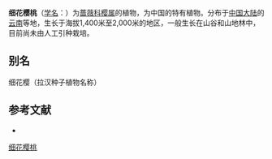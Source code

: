 {{Speciesbox
| name = 细花樱桃
| status = 
| status_system = 
| image =
| genus = Cerasus
| species = pusilliflora
| authority = (Card.) Yü et Li
}}

'''细花樱桃'''（[[学名|学名]]：{{lang|la|''Cerasus pusilliflora''}}）为[[蔷薇科|蔷薇科]][[樱属|樱属]]的植物，为中国的特有植物。分布于[[中国大陆|中国大陆]]的[[云南|云南]]等地，生长于海拔1,400米至2,000米的地区，一般生长在山谷和山地林中，目前尚未由人工引种栽培。

== 别名 ==
细花樱（拉汉种子植物名称）

== 参考文献 ==
<div class="references-small">
* {{cite web| url =http://www.bioinfo.cn/db05/KmzwSpecies.php?action=view&id=18929| title =细花樱桃| work =《中国高等植物数据库全库》| publisher =中国科学院微生物研究所| author =昆明植物研究所| accessdate =2009-02-25| deadurl =yes| archiveurl =https://web.archive.org/web/20160305035001/http://www.bioinfo.cn/db05/KmzwSpecies.php?action=view&id=18929| archivedate =2016-03-05}}
</div>
{{Taxonbar|from=Q15228480}}

[[Category:樱|细花樱桃]]


{{植物小作品}}